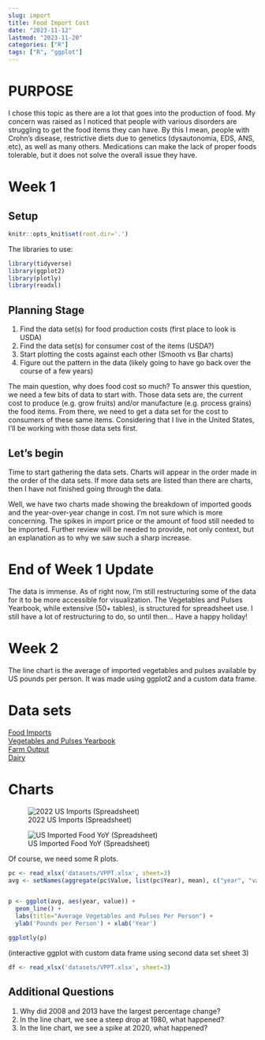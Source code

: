 ```yaml
---
slug: import
title: Food Import Cost
date: "2023-11-12"
lastmod: "2023-11-20"
categories: ["R"]
tags: ["R", "ggplot"]
---
```

# PURPOSE
I chose this topic as there are a lot that goes into the production of food. My concern was raised as I noticed that people with various disorders are struggling to get the food items they can have. By this I mean, people with Crohn's disease, restrictive diets due to genetics (dysautonomia, EDS, ANS, etc), as well as many others. Medications can make the lack of proper foods tolerable, but it does not solve the overall issue they have.

# Week 1

## Setup
```r
knitr::opts_knit$set(root.dir='.')
```
The libraries to use:
```r
library(tidyverse)
library(ggplot2)
library(plotly)
library(readxl)
```
## Planning Stage

1)  Find the data set(s) for food production costs (first place to look is USDA)\
2)  Find the data set(s) for consumer cost of the items (USDA?)\
3)  Start plotting the costs against each other (Smooth vs Bar charts)\
4)  Figure out the pattern in the data (likely going to have go back over the course of a few years)

The main question, why does food cost so much? To answer this question, we need a few bits of data to start with. Those data sets are, the current cost to produce (e.g. grow fruits) and/or manufacture (e.g. process grains) the food items. From there, we need to get a data set for the cost to consumers of these same items. Considering that I live in the United States, I'll be working with those data sets first.

## Let's begin

Time to start gathering the data sets. Charts will appear in the order made in the order of the data sets. If more data sets are listed than there are charts, then I have not finished going through the data.

Well, we have two charts made showing the breakdown of imported goods and the year-over-year change in cost. I'm not sure which is more concerning. The spikes in import price or the amount of food still needed to be imported. Further review will be needed to provide, not only context, but an explanation as to why we saw such a sharp increase.

# End of Week 1 Update

The data is immense. As of right now, I'm still restructuring some of the data for it to be more accessible for visualization. The Vegetables and Pulses Yearbook, while extensive (50+ tables), is structured for spreadsheet use. I still have a lot of restructuring to do, so until then... Have a happy holiday!

# Week 2

The line chart is the average of imported vegetables and pulses available by US pounds per person. It was made using ggplot2 and a custom data frame.

# Data sets

[Food Imports](https://www.ers.usda.gov/data-products/u-s-food-imports/)\
[Vegetables and Pulses Yearbook](https://www.ers.usda.gov/data-products/vegetables-and-pulses-data/vegetables-and-pulses-yearbook-tables/)\
[Farm Output](https://www.ers.usda.gov/data-products/agricultural-productivity-in-the-u-s/)\
[Dairy](https://www.ers.usda.gov/data-products/dairy-data.aspx)

# Charts

![2022 US Imports (Spreadsheet)](img/2022-US-Imports.png)

![US Imported Food YoY (Spreadsheet)](img/US-Imported-Food-Price-Change.png)

Of course, we need some R plots.
```r
pc <- read_xlsx('datasets/VPPT.xlsx', sheet=3)
avg <- setNames(aggregate(pc$Value, list(pc$Year), mean), c("year", "value"))


p <- ggplot(avg, aes(year, value)) +
  geom_line() +
  labs(title="Average Vegetables and Pulses Per Person") +
  ylab('Pounds per Person') + xlab('Year')

ggplotly(p)
```
(interactive ggplot with custom data frame using second data set sheet 3)

```r
df <- read_xlsx('datasets/VPPT.xlsx', sheet=3)

```

## Additional Questions

1.  Why did 2008 and 2013 have the largest percentage change?
2.  In the line chart, we see a steep drop at 1980, what happened?
3.  In the line chart, we see a spike at 2020, what happened?
